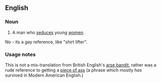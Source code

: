 ==English==

===Noun===
{{en-noun|sg=[[ass]] [[bandit]]}}

# {{obsolete|US|mid 1900s}} A man who [[seduce]]s young [[women]].
No - its a gay reference, like "shirt lifter".

===Usage notes===
This is not a mis-translation from British English's [[arse bandit]], rather was a rude reference to getting a [[piece of ass]] (a phrase which mostly ''has'' survived in Modern American English.)
